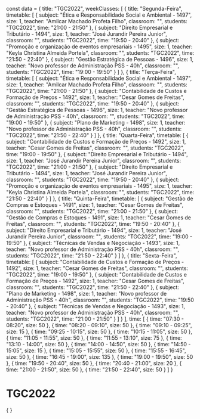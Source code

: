 const data = {
  title: "TGC2022",
  weekClasses: [
    {
      title: "Segunda-Feira",
      timetable: [
        {
          subject: "Ética e Responsabilidade Social e Ambiental - 1497",
          size: 1,
          teacher: "Amilcar Machado Profeta Filho",
          classroom: "",
          students: "TGC2022",
          time: "21:00 - 21:50"
        },
        {
          subject: "Direito Empresarial e Tributário - 1494",
          size: 1,
          teacher: "José Jurandir Pereira Junior",
          classroom: "",
          students: "TGC2022",
          time: "19:50 - 20:40"
        },
        {
          subject: "Promoção e organização de eventos empresariais - 1495",
          size: 1,
          teacher: "Keyla Christina Almeida Portela",
          classroom: "",
          students: "TGC2022",
          time: "21:50 - 22:40"
        },
        {
          subject: "Gestão Estratégica de Pessoas - 1496",
          size: 1,
          teacher: "Novo professor de Administração PSS - 40h",
          classroom: "",
          students: "TGC2022",
          time: "19:00 - 19:50"
        }
      ]
    },
    {
      title: "Terça-Feira",
      timetable: [
        {
          subject: "Ética e Responsabilidade Social e Ambiental - 1497",
          size: 1,
          teacher: "Amilcar Machado Profeta Filho",
          classroom: "",
          students: "TGC2022",
          time: "21:00 - 21:50"
        },
        {
          subject: "Contabilidade de Custos e Formação de Preços - 1492",
          size: 1,
          teacher: "Cesar Gomes de Freitas",
          classroom: "",
          students: "TGC2022",
          time: "19:50 - 20:40"
        },
        {
          subject: "Gestão Estratégica de Pessoas - 1496",
          size: 1,
          teacher: "Novo professor de Administração PSS - 40h",
          classroom: "",
          students: "TGC2022",
          time: "19:00 - 19:50"
        },
        {
          subject: "Plano de Marketing - 1498",
          size: 1,
          teacher: "Novo professor de Administração PSS - 40h",
          classroom: "",
          students: "TGC2022",
          time: "21:50 - 22:40"
        }
      ]
    },
    {
      title: "Quarta-Feira",
      timetable: [
        {
          subject: "Contabilidade de Custos e Formação de Preços - 1492",
          size: 1,
          teacher: "Cesar Gomes de Freitas",
          classroom: "",
          students: "TGC2022",
          time: "19:00 - 19:50"
        },
        {
          subject: "Direito Empresarial e Tributário - 1494",
          size: 1,
          teacher: "José Jurandir Pereira Junior",
          classroom: "",
          students: "TGC2022",
          time: "21:00 - 21:50"
        },
        {
          subject: "Direito Empresarial e Tributário - 1494",
          size: 1,
          teacher: "José Jurandir Pereira Junior",
          classroom: "",
          students: "TGC2022",
          time: "19:50 - 20:40"
        },
        {
          subject: "Promoção e organização de eventos empresariais - 1495",
          size: 1,
          teacher: "Keyla Christina Almeida Portela",
          classroom: "",
          students: "TGC2022",
          time: "21:50 - 22:40"
        }
      ]
    },
    {
      title: "Quinta-Feira",
      timetable: [
        {
          subject: "Gestão de Compras e Estoques - 1491",
          size: 1,
          teacher: "Cesar Gomes de Freitas",
          classroom: "",
          students: "TGC2022",
          time: "21:00 - 21:50"
        },
        {
          subject: "Gestão de Compras e Estoques - 1491",
          size: 1,
          teacher: "Cesar Gomes de Freitas",
          classroom: "",
          students: "TGC2022",
          time: "19:50 - 20:40"
        },
        {
          subject: "Direito Empresarial e Tributário - 1494",
          size: 1,
          teacher: "José Jurandir Pereira Junior",
          classroom: "",
          students: "TGC2022",
          time: "19:00 - 19:50"
        },
        {
          subject: "Técnicas de Vendas e Negociação - 1493",
          size: 1,
          teacher: "Novo professor de Administração PSS - 40h",
          classroom: "",
          students: "TGC2022",
          time: "21:50 - 22:40"
        }
      ]
    },
    {
      title: "Sexta-Feira",
      timetable: [
        {
          subject: "Contabilidade de Custos e Formação de Preços - 1492",
          size: 1,
          teacher: "Cesar Gomes de Freitas",
          classroom: "",
          students: "TGC2022",
          time: "19:00 - 19:50"
        },
        {
          subject: "Contabilidade de Custos e Formação de Preços - 1492",
          size: 1,
          teacher: "Cesar Gomes de Freitas",
          classroom: "",
          students: "TGC2022",
          time: "21:50 - 22:40"
        },
        {
          subject: "Plano de Marketing - 1498",
          size: 1,
          teacher: "Novo professor de Administração PSS - 40h",
          classroom: "",
          students: "TGC2022",
          time: "19:50 - 20:40"
        },
        {
          subject: "Técnicas de Vendas e Negociação - 1493",
          size: 1,
          teacher: "Novo professor de Administração PSS - 40h",
          classroom: "",
          students: "TGC2022",
          time: "21:00 - 21:50"
        }
      ]
    }
  ],
  time: [
    {
      time: "07:30 - 08:20",
      size: 50
    },
    {
      time: "08:20 - 09:10",
      size: 50
    },
    {
      time: "09:10 - 09:25",
      size: 15
    },
    {
      time: "09:25 - 10:15",
      size: 50
    },
    {
      time: "10:15 - 11:05",
      size: 50
    },
    {
      time: "11:05 - 11:55",
      size: 50
    },
    {
      time: "11:55 - 13:10",
      size: 75
    },
    {
      time: "13:10 - 14:00",
      size: 50
    },
    {
      time: "14:00 - 14:50",
      size: 50
    },
    {
      time: "14:50 - 15:05",
      size: 15
    },
    {
      time: "15:05 - 15:55",
      size: 50
    },
    {
      time: "15:55 - 16:45",
      size: 50
    },
    {
      time: "16:45 - 19:00",
      size: 135
    },
    {
      time: "19:00 - 19:50",
      size: 50
    },
    {
      time: "19:50 - 20:40",
      size: 50
    },
    {
      time: "20:40 - 21:00",
      size: 20
    },
    {
      time: "21:00 - 21:50",
      size: 50
    },
    {
      time: "21:50 - 22:40",
      size: 50
    }
  ]
}

# TGC2022

<div>
    {
        <Grid
            title={data.title} 
            weekClasses={data.weekClasses} 
            time={data.time}
        />
    }
</div>